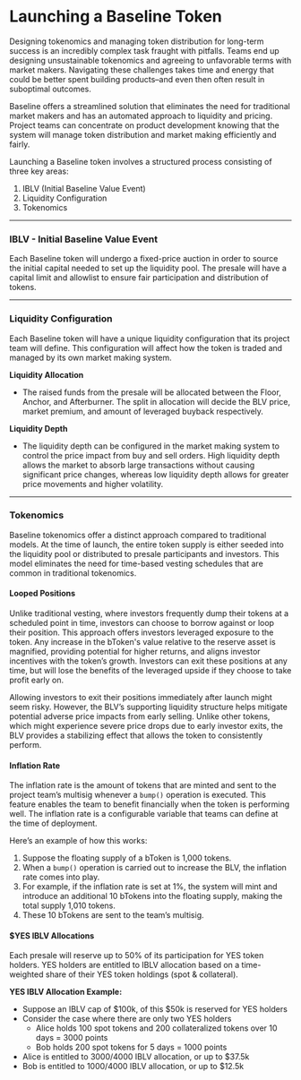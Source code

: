 # Launching a Baseline Token


Designing tokenomics and managing token distribution for long-term success is an incredibly complex task fraught with pitfalls. Teams end up designing unsustainable tokenomics and agreeing to unfavorable terms with market makers. Navigating these challenges takes time and energy that could be better spent building products–and even then often result in suboptimal outcomes.

Baseline offers a streamlined solution that eliminates the need for traditional market makers and has an automated approach to liquidity and pricing. Project teams can concentrate on product development knowing that the system will manage token distribution and market making efficiently and fairly.


Launching a Baseline token involves a structured process consisting of three key areas: 
1. IBLV (Initial Baseline Value Event)
2. Liquidity Configuration
3. Tokenomics
___

### IBLV - Initial Baseline Value Event

Each Baseline token will undergo a fixed-price auction in order to source the initial capital needed to set up the liquidity pool. The presale will have a capital limit and allowlist to ensure fair participation and distribution of tokens.

___

### Liquidity Configuration

Each Baseline token will have a unique liquidity configuration that its project team will define. This configuration will affect how the token is traded and managed by its own market making system.

**Liquidity Allocation**

- The raised funds from the presale will be allocated between the Floor, Anchor, and Afterburner. The split in allocation will decide the BLV price, market premium, and amount of leveraged buyback respectively.

**Liquidity Depth**

- The liquidity depth can be configured in the market making system to control the price impact from buy and sell orders. High liquidity depth allows the market to absorb large transactions without causing significant price changes, whereas low liquidity depth allows for greater price movements and higher volatility.

___
### Tokenomics

Baseline tokenomics offer a distinct approach compared to traditional models. At the time of launch, the entire token supply is either seeded into the liquidity pool or distributed to presale participants and investors. This model eliminates the need for time-based vesting schedules that are common in traditional tokenomics.


#### Looped Positions

Unlike traditional vesting, where investors frequently dump their tokens at a scheduled point in time, investors can choose to borrow against or loop their position. This approach offers investors leveraged exposure to the token. Any increase in the bToken's value relative to the reserve asset is magnified, providing potential for higher returns, and aligns investor incentives with the token’s growth. Investors can exit these positions at any time, but will lose the benefits of the leveraged upside if they choose to take profit early on.

Allowing investors to exit their positions immediately after launch might seem risky. However, the BLV’s supporting liquidity structure helps mitigate potential adverse price impacts from early selling. Unlike other tokens, which might experience severe price drops due to early investor exits, the BLV provides a stabilizing effect that allows the token to consistently perform. 

#### Inflation Rate

The inflation rate is the amount of tokens that are minted and sent to the project team’s multisig whenever a `bump()` operation is executed. This feature enables the team to benefit financially when the token is performing well. The inflation rate is a configurable variable that teams can define at the time of deployment. 

Here’s an example of how this works:

1. Suppose the floating supply of a bToken is 1,000 tokens.
2. When a `bump()` operation is carried out to increase the BLV, the inflation rate comes into play.
3. For example, if the inflation rate is set at 1%, the system will mint and introduce an additional 10 bTokens into the floating supply, making the total supply 1,010 tokens.
4. These 10 bTokens are sent to the team’s multisig.

#### $YES IBLV Allocations

Each presale will reserve up to 50% of its participation for YES token holders. YES holders are entitled to IBLV allocation based on a time-weighted share of their YES token holdings (spot & collateral).

**YES IBLV Allocation Example:**

- Suppose an IBLV cap of $100k, of this $50k is reserved for YES holders
- Consider the case where there are only two YES holders
  - Alice holds 100 spot tokens and 200 collateralized tokens over 10 days = 3000 points
  - Bob holds 200 spot tokens for 5 days = 1000 points
- Alice is entitled to 3000/4000 IBLV allocation, or up to $37.5k
- Bob is entitled to 1000/4000 IBLV allocation, or up to $12.5k
